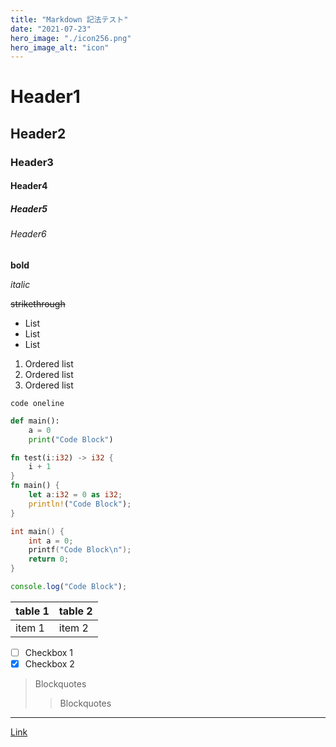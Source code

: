 ---
title: "Markdown 記法テスト"
date: "2021-07-23"
hero_image: "./icon256.png"
hero_image_alt: "icon"
---

# Header1
## Header2
### Header3
#### Header4
##### Header5
###### Header6

**bold**

_italic_

~~strikethrough~~

* List
* List
* List

1. Ordered list
1. Ordered list
1. Ordered list

`code oneline`
```py
def main():
    a = 0
    print("Code Block")
```

```rust
fn test(i:i32) -> i32 {
    i + 1
}
fn main() {
    let a:i32 = 0 as i32;
    println!("Code Block");
}
```

```cpp
int main() {
    int a = 0;
    printf("Code Block\n");
    return 0;
}
```

```js
console.log("Code Block");
```

|table 1|table 2|
|-|-|
|item 1|item 2|

* [ ] Checkbox 1
* [x] Checkbox 2

> Blockquotes
> > Blockquotes

---

[Link](https://github.com/hzuika/blog_gatsby)